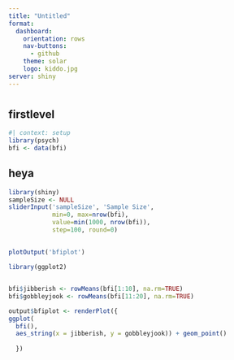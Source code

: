 ```yaml
---
title: "Untitled"
format: 
  dashboard:
    orientation: rows
    nav-buttons: 
      - github
    theme: solar
    logo: kiddo.jpg
server: shiny
---
```


#

## firstlevel 

```r
#| context: setup
library(psych)
bfi <- data(bfi)
```

## heya {.sidebar}

```r
library(shiny)
sampleSize <- NULL
sliderInput('sampleSize', 'Sample Size', 
            min=0, max=nrow(bfi),
            value=min(1000, nrow(bfi)), 
            step=100, round=0)
```

##

```r
plotOutput('bfiplot')
```

```r
library(ggplot2)


bfi$jibberish <- rowMeans(bfi[1:10], na.rm=TRUE)
bfi$gobbleyjook <- rowMeans(bfi[11:20], na.rm=TRUE)

output$bfiplot <- renderPlot({
ggplot(
  bfi(), 
  aes_string(x = jibberish, y = gobbleyjook)) + geom_point()
  
  })
```

